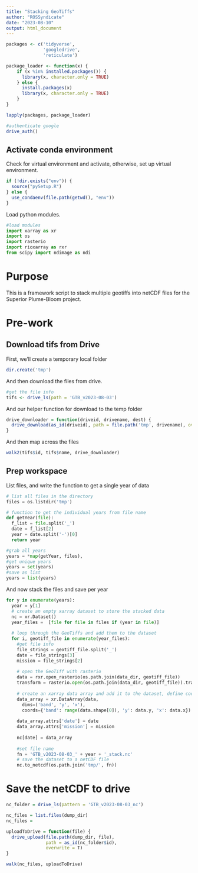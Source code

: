 ```yaml
---
title: "Stacking GeoTiffs"
author: "ROSSyndicate"
date: "2023-08-10"
output: html_document
---
```


```r
packages <- c('tidyverse',
              'googledrive',
              'reticulate')

package_loader <- function(x) {
    if (x %in% installed.packages()) {
      library(x, character.only = TRUE)
    } else {
      install.packages(x)
      library(x, character.only = TRUE)
    }
}

lapply(packages, package_loader)

#authenticate google
drive_auth()
```

## Activate conda environment

Check for virtual environment and activate, otherwise, set up virtual environment.

```r
if (!dir.exists("env")) {
  source("pySetup.R")
} else {
  use_condaenv(file.path(getwd(), "env"))
}
```

Load python modules.

```python
#load modules
import xarray as xr
import os
import rasterio
import rioxarray as rxr
from scipy import ndimage as ndi
```

# Purpose

This is a framework script to stack multiple geotiffs into netCDF files for the Superior Plume-Bloom project.

# Pre-work

## Download tifs from Drive

First, we'll create a temporary local folder

```r
dir.create('tmp')
```

And then download the files from drive.

```r
#get the file info
tifs <- drive_ls(path = 'GTB_v2023-08-03')
```

And our helper function for download to the temp folder

```r
drive_downloader = function(driveid, drivename, dest) {
  drive_download(as_id(driveid), path = file.path('tmp', drivename), overwrite = T)
}
```

And then map across the files

```r
walk2(tifs$id, tifs$name, drive_downloader)
```

## Prep workspace

List files, and write the function to get a single year of data

```python
# list all files in the directory
files = os.listdir('tmp')

# function to get the individual years from file name
def getYear(file):
  f_list = file.split('_')
  date = f_list[2]
  year = date.split('-')[0]
  return year

#grab all years
years = *map(getYear, files),
#get unique years
years = set(years)
#save as list
years = list(years)
```

And now stack the files and save per year

```python
for y in enumerate(years):
  year = y[1]
  # create an empty xarray dataset to store the stacked data
  nc = xr.Dataset()
  year_files =  [file for file in files if (year in file)]
  
  # loop through the GeoTiffs and add them to the dataset
  for i, geotiff_file in enumerate(year_files):
    #get file info
    file_strings = geotiff_file.split('_')
    date = file_strings[3]
    mission = file_strings[2]
    
    # open the GeoTiff with rasterio
    data = rxr.open_rasterio(os.path.join(data_dir, geotiff_file))
    transform = rasterio.open(os.path.join(data_dir, geotiff_file)).transform
    
    # create an xarray data array and add it to the dataset, define coords
    data_array = xr.DataArray(data,
      dims=('band', 'y', 'x'), 
      coords={'band': range(data.shape[0]), 'y': data.y, 'x': data.x})
    
    data_array.attrs['date'] = date
    data_array.attrs['mission'] = mission
    
    nc[date] = data_array
    
    #set file name
    fn = 'GTB_v2023-08-03_' + year + '_stack.nc'
    # save the dataset to a netCDF file
    nc.to_netcdf(os.path.join('tmp/', fn))

```

# Save the netCDF to drive

```r
nc_folder = drive_ls(pattern = 'GTB_v2023-08-03_nc')

nc_files = list.files(dump_dir)
nc_files = 

uploadToDrive = function(file) {
  drive_upload(file.path(dump_dir, file),
               path = as_id(nc_folder$id),
               overwrite = T)
}

walk(nc_files, uploadToDrive)
```
